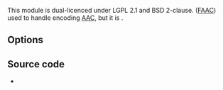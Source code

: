 {{Module|name=fdkaac|type=Muxer|first_version=2.1.0|description=[[fdk-aac|FDK-AAC]] Audio encoder|sc=fdkaac}}

This module is dual-licenced under LGPL 2.1 and BSD 2-clause. {{VLCSourceFile|modules/codec/avcodec.c}} ([[FAAC]]) used to handle encoding [[AAC]], but it is {{Commitdiff|34ba8bd409b16a33353b2240330b405c970b0f7c|l=not used anymore}}.

== Options ==
{{Option
|name=sout-fdkaac-profile
|value=integer
|default=<var>PROFILE_AAC_LC</var>
|select={2,5,29,23,39}
|description=Encoder Algorithm to use (2: AAC-LC, 5: HE-AAC, 29: HE-AAC-v2, 23: AAC-LD, 39: AAC-ELD)
}}
{{Option
|name=sout-fdkaac-sbr
|value=boolean
|default=disabled
|description=Enable [[wikipedia:spectral band replication|spectral band replication]]&mdash;This is an optional feature only for the AAC-ELD profile
}}
{{Option
|name=sout-fdkaac-vbr
|value=integer
|default=0
|min=0
|max=5
|description=Quality of the [[VBR]] Encoding (0=cbr, 1-5 constant vbr quality, 5 is the best)
}}
{{Option
|name=sout-fdkaac-afterburner
|value=boolean
|default=enabled
|description=This library will produce higher quality audio at the expense of additional CPU usage (default is enabled)
}}
{{Option
|name=sout-fdkaac-signaling
|value=integer
|default=<var>SIGNALING_COMPATIBLE</var>
|min=0
|max=2
|description=1 is explicit for SBR (<var>SIGNALING_COMPATIBLE</var>) and implicit for [[PS]] (default), 2 is explicit hierarchical
}}

== Source code ==
* {{VLCSourceFile|modules/codec/fdkaac.c}}

{{Documentation}}